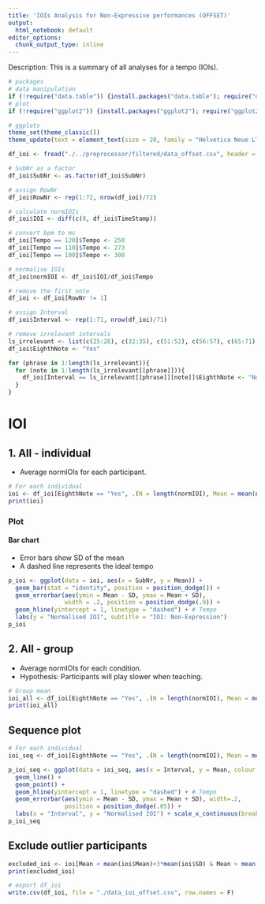 ```yaml
---
title: 'IOIs Analysis for Non-Expressive performances (OFFSET)'
output:
  html_notebook: default
editor_options: 
  chunk_output_type: inline
---
```


Description: This is a summary of all analyses for a tempo (IOIs).

```r
# packages
# data manipulation
if (!require("data.table")) {install.packages("data.table"); require("data.table")}
# plot
if (!require("ggplot2")) {install.packages("ggplot2"); require("ggplot2")}

# ggplots
theme_set(theme_classic())
theme_update(text = element_text(size = 20, family = "Helvetica Neue LT Std 57 Condensed"), legend.position = "bottom")
```

```r
df_ioi <- fread("./../preprocessor/filtered/data_offset.csv", header = T, sep = ",", dec = ".") # read a filtered csv

# SubNr as a factor
df_ioi$SubNr <- as.factor(df_ioi$SubNr)

# assign RowNr
df_ioi$RowNr <- rep(1:72, nrow(df_ioi)/72)
```

```r
# calculate normIOIs
df_ioi$IOI <- diff(c(0, df_ioi$TimeStamp))

# convert bpm to ms
df_ioi[Tempo == 120]$Tempo <- 250
df_ioi[Tempo == 110]$Tempo <- 273
df_ioi[Tempo == 100]$Tempo <- 300

# normalise IOIs
df_ioi$normIOI <- df_ioi$IOI/df_ioi$Tempo

# remove the first note
df_ioi <- df_ioi[RowNr != 1]

# assign Interval
df_ioi$Interval <- rep(1:71, nrow(df_ioi)/71)

# remove irrelevant intervals
ls_irrelevant <- list(c(25:28), c(32:35), c(51:52), c(56:57), c(65:71))
df_ioi$EighthNote <- "Yes"

for (phrase in 1:length(ls_irrelevant)){
  for (note in 1:length(ls_irrelevant[[phrase]])){
    df_ioi[Interval == ls_irrelevant[[phrase]][note]]$EighthNote <- "No"
  }
}
```

# IOI
## 1. All - individual
- Average normIOIs for each participant.

```r
# For each individual
ioi <- df_ioi[EighthNote == "Yes", .(N = length(normIOI), Mean = mean(normIOI), SD = sd(normIOI)), by = .(SubNr)]
print(ioi)
```

### Plot
#### Bar chart
- Error bars show SD of the mean
- A dashed line represents the ideal tempo

```r
p_ioi <- ggplot(data = ioi, aes(x = SubNr, y = Mean)) +
  geom_bar(stat = "identity", position = position_dodge()) +
  geom_errorbar(aes(ymin = Mean - SD, ymax = Mean + SD),
                width = .2, position = position_dodge(.9)) +
  geom_hline(yintercept = 1, linetype = "dashed") + # Tempo
  labs(y = "Normalised IOI", subtitle = "IOI: Non-Expression")
p_ioi
```

## 2. All - group
- Average normIOIs for each condition.
- Hypothesis: Participants will play slower when teaching.

```r
# Group mean
ioi_all <- df_ioi[EighthNote == "Yes", .(N = length(normIOI), Mean = mean(normIOI), SD = sd(normIOI))]
print(ioi_all)
```

## Sequence plot
```r
# For each individual
ioi_seq <- df_ioi[EighthNote == "Yes", .(N = length(normIOI), Mean = mean(normIOI), SD = sd(normIOI)), .(SubNr, Interval)]

p_ioi_seq <- ggplot(data = ioi_seq, aes(x = Interval, y = Mean, colour = SubNr)) +
  geom_line() +
  geom_point() +
  geom_hline(yintercept = 1, linetype = "dashed") + # Tempo
  geom_errorbar(aes(ymin = Mean - SD, ymax = Mean + SD), width=.2,
                position = position_dodge(.05)) + 
  labs(x = "Interval", y = "Normalised IOI") + scale_x_continuous(breaks=seq(1,66,1))
p_ioi_seq
```

## Exclude outlier participants
```r
excluded_ioi <- ioi[Mean < mean(ioi$Mean)+3*mean(ioi$SD) & Mean > mean(ioi$Mean)-3*mean(ioi$SD)]
print(excluded_ioi)
```

```r
# export df_ioi
write.csv(df_ioi, file = "./data_ioi_offset.csv", row.names = F)
```
